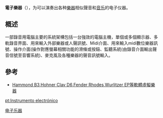 '''電子樂器'''（{{lang-en|'''Electronic musical instrument'''}}），为可以演奏出各种[[樂器|樂器]]相似聲音和[[音乐|音乐]]的电子仪器。

== 概述 ==
一部錄音用電腦主要的系統架構包括一台強效的電腦主機，單個或多個顯示器、多軌錄音界面、用來輸入外部樂器或人聲訊號、Midi介面、用來輸入midi數位樂器訊號、操作介面(操作對應螢幕相關功能的滑條或按鈕、監聽系統(由錄音介面輸出聲音信號至音響系統)、麥克風及各種樂器的聲音訊號輸入。

==參考==
*[http://www.genuinesoundware.com/ Hammond B3,Hohner Clav D6,Fender Rhodes,Wurlitzer EP等軟體虛擬樂器]

{{Authority control}}
{{科技小作品}}
[[Category:电子乐器|]]

[[pt:Instrumento_electrónico|pt:Instrumento electrónico]]